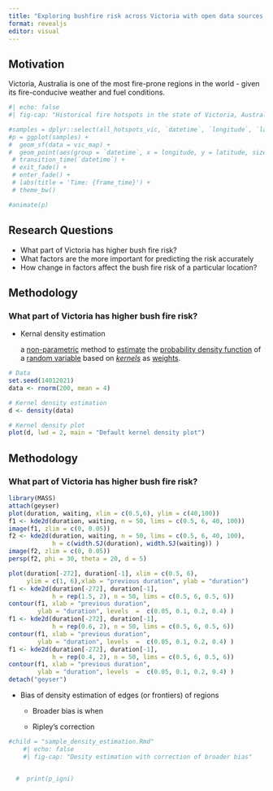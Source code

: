 ```yaml
---
title: "Exploring bushfire risk across Victoria with open data sources and open-source software"
format: revealjs
editor: visual
---
```


## Motivation

Victoria, Australia is one of the most fire-prone regions in the world - given its fire-conducive weather and fuel conditions.

```r
#| echo: false
#| fig-cap: "Historical fire hotspots in the state of Victoria, Australia"

#samples = dplyr::select(all_hotspots_vic, `datetime`, `longitude`, `latitude`, `power`)
#p = ggplot(samples) +
#  geom_sf(data = vic_map) +
#  geom_point(aes(group = `datetime`, x = longitude, y = latitude, size = power), color = 'red', alpha = 0.2) + 
 # transition_time(`datetime`) +
 # exit_fade() +
 # enter_fade() +
 # labs(title = 'Time: {frame_time}') +
 # theme_bw()

#animate(p)
```

## Research Questions

-   What part of Victoria has higher bush fire risk?
-   What factors are the more important for predicting the risk accurately
-   How change in factors affect the bush fire risk of a particular location?

## Methodology

### What part of Victoria has higher bush fire risk?

-   Kernal density estimation

    a [non-parametric](https://en.wikipedia.org/wiki/Non-parametric_statistics "Non-parametric statistics") method to [estimate](https://en.wikipedia.org/wiki/Estimation "Estimation") the [probability density function](https://en.wikipedia.org/wiki/Probability_density_function "Probability density function") of a [random variable](https://en.wikipedia.org/wiki/Random_variable "Random variable") based on [*kernels*](https://en.wikipedia.org/wiki/Kernel_(statistics) "Kernel (statistics)") as [weights](https://en.wikipedia.org/wiki/Weight_function "Weight function").

```r
# Data
set.seed(14012021)
data <- rnorm(200, mean = 4)

# Kernel density estimation
d <- density(data)

# Kernel density plot
plot(d, lwd = 2, main = "Default kernel density plot")
```

## Methodology

### What part of Victoria has higher bush fire risk?

```r
library(MASS)
attach(geyser)
plot(duration, waiting, xlim = c(0.5,6), ylim = c(40,100))
f1 <- kde2d(duration, waiting, n = 50, lims = c(0.5, 6, 40, 100))
image(f1, zlim = c(0, 0.05))
f2 <- kde2d(duration, waiting, n = 50, lims = c(0.5, 6, 40, 100),
            h = c(width.SJ(duration), width.SJ(waiting)) )
image(f2, zlim = c(0, 0.05))
persp(f2, phi = 30, theta = 20, d = 5)

plot(duration[-272], duration[-1], xlim = c(0.5, 6),
     ylim = c(1, 6),xlab = "previous duration", ylab = "duration")
f1 <- kde2d(duration[-272], duration[-1],
            h = rep(1.5, 2), n = 50, lims = c(0.5, 6, 0.5, 6))
contour(f1, xlab = "previous duration",
        ylab = "duration", levels  =  c(0.05, 0.1, 0.2, 0.4) )
f1 <- kde2d(duration[-272], duration[-1],
            h = rep(0.6, 2), n = 50, lims = c(0.5, 6, 0.5, 6))
contour(f1, xlab = "previous duration",
        ylab = "duration", levels  =  c(0.05, 0.1, 0.2, 0.4) )
f1 <- kde2d(duration[-272], duration[-1],
            h = rep(0.4, 2), n = 50, lims = c(0.5, 6, 0.5, 6))
contour(f1, xlab = "previous duration",
        ylab = "duration", levels  =  c(0.05, 0.1, 0.2, 0.4) )
detach("geyser")
```

-   Bias of density estimation of edges (or frontiers) of regions

    -   Broader bias is when

    -   Ripley's correction

```r
#child = "sample_density_estimation.Rmd"
    #| echo: false
    #| fig-cap: "Desity estimation with correction of broader bias"


  #  print(p_igni)
```
